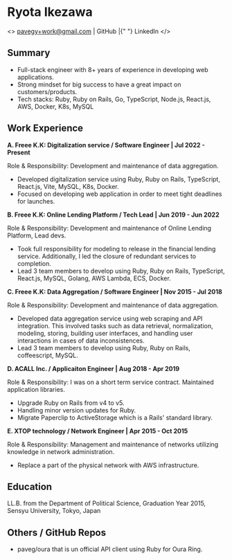 
# Ryota Ikezawa

<>
  pavegy+work@gmail.com |
  <AppLink href="https://github.com/paveg">GitHub</AppLink> |{" "}
  <AppLink href="https://www.linkedin.com/in/xpav/">LinkedIn</AppLink>
</>

## Summary

<ul className="list-disc pl-8">
  <li>
    Full-stack engineer with 8+ years of experience in developing web
    applications.
  </li>
  <li>
    Strong mindset for big success to have a great impact on customers/products.
  </li>
  <li>
    Tech stacks: Ruby, Ruby on Rails, Go, TypeScript, Node.js, React.js, AWS,
    Docker, K8s, MySQL
  </li>
</ul>

## Work Experience

<strong>
  A. Freee K.K: Digitalization service / Software Engineer | Jul 2022 - Present
</strong>
<p>Role & Responsibility: Development and maintenance of data aggregation.</p>
<ul className="list-disc pl-8">
  <li>
    Developed digitalization service using Ruby, Ruby on Rails, TypeScript,
    React.js, Vite, MySQL, K8s, Docker.
  </li>
  <li>
    Focused on developing web application in order to meet tight deadlines for
    launches.
  </li>
</ul>

<strong>
  B. Freee K.K: Online Lending Platform / Tech Lead | Jun 2019 - Jun 2022
</strong>
<p>
  Role & Responsibility: Development and maintenance of Online Lending Platform,
  Lead devs.
</p>
<ul className="list-disc pl-8">
  <li>
    Took full responsibility for modeling to release in the financial lending
    service. Additionally, I led the closure of redundant services to
    completion.
  </li>
  <li>
    Lead 3 team members to develop using Ruby, Ruby on Rails, TypeScript,
    React.js, MySQL, Golang, AWS Lambda, ECS, Docker.
  </li>
</ul>

<strong>
  C. Freee K.K: Data Aggregation / Software Engineer | Nov 2015 - Jul 2018
</strong>

<p>Role & Responsibility: Development and maintenance of data aggregation.</p>
<ul className="list-disc pl-8">
  <li>
    Developed data aggregation service using web scraping and API integration.
    This involved tasks such as data retrieval, normalization, modeling,
    storing, building user interfaces, and handling user interactions in cases
    of data inconsistences.
  </li>
  <li>
    Lead 3 team members to develop using Ruby, Ruby on Rails, coffeescript,
    MySQL.
  </li>
</ul>

<strong>D. ACALL Inc. / Applicaiton Engineer | Aug 2018 - Apr 2019</strong>

<p>
  Role & Responsibility: I was on a short term service contract. Maintained
  application libraries.
</p>
<ul className="list-disc pl-8">
  <li>Upgrade Ruby on Rails from v4 to v5.</li>
  <li>Handling minor version updates for Ruby.</li>
  <li>
    Migrate Paperclip to ActiveStorage which is a Rails' standard library.
  </li>
</ul>

<strong>E. XTOP technology / Network Engineer | Apr 2015 - Oct 2015</strong>

<p>
  Role & Responsibility: Management and maintenance of networks utilizing
  knowledge in network administration.
</p>
<ul className="list-disc pl-8">
  <li>Replace a part of the physical network with AWS infrastructure.</li>
</ul>

## Education

LL.B. from the Department of Political Science, Graduation Year 2015, Sensyu University, Tokyo, Japan

## Others / GitHub Repos

<ul className="list-disc pl-8">
  <li>
    <AppLink href="https://github.com/paveg/oura">paveg/oura</AppLink> that is
    un official API client using Ruby for Oura Ring.
  </li>
</ul>
